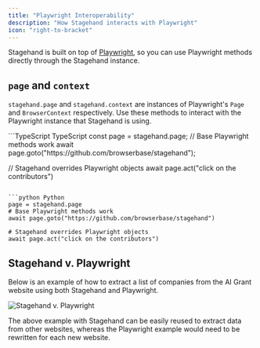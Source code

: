 ```yaml
---
title: "Playwright Interoperability"
description: "How Stagehand interacts with Playwright"
icon: "right-to-bracket"
---
```


Stagehand is built on top of [Playwright](https://playwright.dev/), so you can use Playwright methods directly through the Stagehand instance.

## `page` and `context`

`stagehand.page` and `stagehand.context` are instances of Playwright's `Page` and `BrowserContext` respectively. Use these methods to interact with the Playwright instance that Stagehand is using.

<CodeGroup>
```TypeScript TypeScript
const page = stagehand.page;
// Base Playwright methods work
await page.goto("https://github.com/browserbase/stagehand");

// Stagehand overrides Playwright objects
await page.act("click on the contributors")

````

```python Python
page = stagehand.page
# Base Playwright methods work
await page.goto("https://github.com/browserbase/stagehand")

# Stagehand overrides Playwright objects
await page.act("click on the contributors")
````

</CodeGroup>

## Stagehand v. Playwright

Below is an example of how to extract a list of companies from the AI Grant website using both Stagehand and Playwright.

<img src="/images/stagehand-playwright.png" alt="Stagehand v. Playwright" />

The above example with Stagehand can be easily reused to extract data from other websites, whereas the Playwright example would need to be rewritten for each new website.
